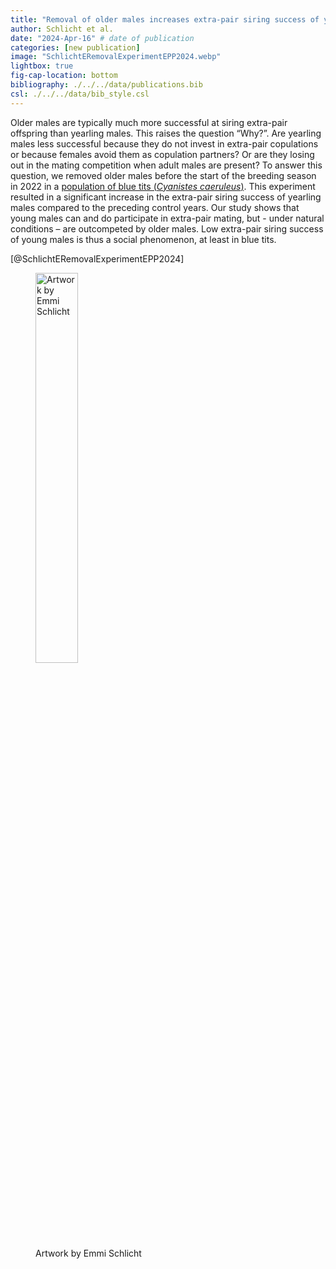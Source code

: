 ```yaml
---
title: "Removal of older males increases extra-pair siring success of yearling males" 
author: Schlicht et al.
date: "2024-Apr-16" # date of publication
categories: [new publication]
image: "SchlichtERemovalExperimentEPP2024.webp"
lightbox: true
fig-cap-location: bottom
bibliography: ./../../data/publications.bib
csl: ./../../data/bib_style.csl
---
```


Older males are typically much more successful at siring extra-pair offspring than yearling males. This raises the question “Why?”. Are yearling males less successful because they do not invest in extra-pair copulations or because females avoid them as copulation partners? Or are they losing out in the mating competition when adult males are present? To answer this question, we removed older males before the start of the breeding season in 2022 in a [population of blue tits (_Cyanistes caeruleus_)](../projects/Blue_Tit/). This experiment resulted in a significant increase in the extra-pair siring success of yearling males compared to the preceding control years. Our study shows that young males can and do participate in extra-pair mating, but - under natural conditions – are outcompeted by older males. Low extra-pair siring success of young males is thus a social phenomenon, at least in blue tits.


[@SchlichtERemovalExperimentEPP2024]  

![Artwork by Emmi Schlicht](SchlichtERemovalExperimentEPP2024.webp){width=40%}
